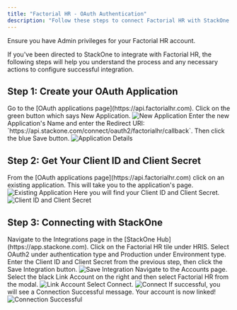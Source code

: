 ```yaml
---
title: "Factorial HR - OAuth Authentication"
description: "Follow these steps to connect Factorial HR with StackOne Hub successfully."
---
```



<Warning>
  Ensure you have Admin privileges for your Factorial HR account.
</Warning>

If you've been directed to StackOne to integrate with Factorial HR, the following steps will help you understand the process and any necessary actions to configure successful integration.

## Step 1: Create your OAuth Application

<Steps>
  <Step title="Go to OAuth Applications page">
    Go to the [OAuth applications page](https://api.factorialhr.com). Click on the green button which says New Application.
    <Frame>
      <img className='rounded-md' style={{ margin: '0 auto', border: '1px solid #efefef' }} alt="New Application" src="/images/factorialhr/image1.png" />
    </Frame>
  </Step>

  <Step title="Enter Application Details">
    Enter the new Application's Name and enter the Redirect URI: `https://api.stackone.com/connect/oauth2/factorialhr/callback`. Then click the blue Save button.
    <Frame>
      <img className='rounded-md' style={{ margin: '0 auto', border: '1px solid #efefef' }} alt="Application Details" src="/images/factorialhr/image2.png" />
    </Frame>
  </Step>
</Steps>

## Step 2: Get Your Client ID and Client Secret

<Steps>
  <Step title="Select an Existing Application">
    From the [OAuth applications page](https://api.factorialhr.com) click on an existing application. This will take you to the application's page.
    <Frame>
      <img className='rounded-md' style={{ margin: '0 auto', border: '1px solid #efefef' }} alt="Existing Application" src="/images/factorialhr/image3.png" />
    </Frame>
  </Step>

  <Step title="Copy Client ID and Client Secret">
    Here you will find your Client ID and Client Secret.
    <Frame>
      <img className='rounded-md' style={{ margin: '0 auto', border: '1px solid #efefef' }} alt="Client ID and Client Secret" src="/images/factorialhr/image4.png" />
    </Frame>
  </Step>
</Steps>

## Step 3: Connecting with StackOne

<Steps>
  <Step title="Navigate to Integrations">
    Navigate to the Integrations page in the [StackOne Hub](https://app.stackone.com). Click on the Factorial HR tile under HRIS.
  </Step>

  <Step title="Select Authentication Type">
    Select OAuth2 under authentication type and Production under Environment type. Enter the Client ID and Client Secret from the previous step, then click the Save Integration button.
    <Frame>
      <img className='rounded-md' style={{ margin: '0 auto', border: '1px solid #efefef' }} alt="Save Integration" src="/images/factorialhr/image5.png" />
    </Frame>
  </Step>

  <Step title="Link Account">
    Navigate to the Accounts page. Select the black Link Account on the right and then select Factorial HR from the modal.
    <Frame>
      <img className='rounded-md' style={{ margin: '0 auto', border: '1px solid #efefef' }} alt="Link Account" src="/images/factorialhr/image6.png" />
    </Frame>
  </Step>

  <Step title="Connect">
    Select Connect.
    <Frame>
      <img className='rounded-md' style={{ margin: '0 auto', border: '1px solid #efefef' }} alt="Connect" src="/images/factorialhr/image7.png" />
    </Frame>
  </Step>

  <Step title="Connection Successful">
    If successful, you will see a Connection Successful message. Your account is now linked!
    <Frame>
      <img className='rounded-md' style={{ margin: '0 auto', border: '1px solid #efefef' }} alt="Connection Successful" src="/images/factorialhr/image8.png" />
    </Frame>
  </Step>
</Steps>

<IntegrationFooter />
